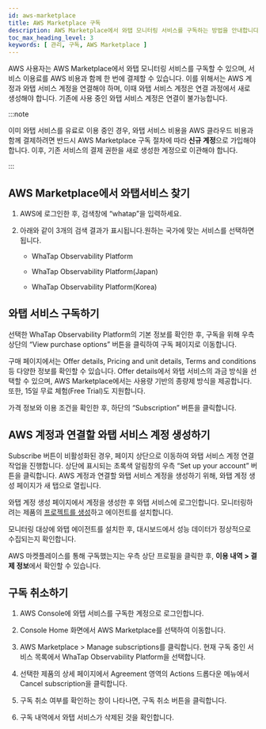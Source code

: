 ```yaml
---
id: aws-marketplace
title: AWS Marketplace 구독
description: AWS Marketplace에서 와탭 모니터링 서비스를 구독하는 방법을 안내합니다.
toc_max_heading_level: 3
keywords: [ 관리, 구독, AWS Marketplace ]
---
```


AWS 사용자는 AWS Marketplace에서 와탭 모니터링 서비스를 구독할 수 있으며, 서비스 이용료를 AWS 비용과 함께 한 번에 결제할 수 있습니다. 이를 위해서는 AWS 계정과 와탭 서비스 계정을 연결해야 하며, 이때 와탭 서비스 계정은 연결 과정에서 새로 생성해야 합니다.
기존에 사용 중인 와탭 서비스 계정은 연결이 불가능합니다.


:::note 

이미 와탭 서비스를 유료로 이용 중인 경우, 와탭 서비스 비용을 AWS 클라우드 비용과 함께 결제하려면 반드시 AWS Marketplace 구독 절차에 따라 **신규 계정**으로 가입해야 합니다. 이후, 기존 서비스의 결제 권한을 새로 생성한 계정으로 이관해야 합니다.

:::

## AWS Marketplace에서 와탭서비스 찾기

1. AWS에 로그인한 후, 검색창에 “whatap”을 입력하세요.

2. 아래와 같이 3개의 검색 결과가 표시됩니다.원하는 국가에 맞는 서비스를 선택하면 됩니다.

    * WhaTap Observability Platform

    * WhaTap Observability Platform(Japan)

    * WhaTap Observability Platform(Korea)

## 와탭 서비스 구독하기

선택한 WhaTap Observability Platform의 기본 정보를 확인한 후, 구독을 위해 우측 상단의 “View purchase options” 버튼을 클릭하여 구독 페이지로 이동합니다.

구매 페이지에서는 Offer details, Pricing and unit details, Terms and conditions 등 다양한 정보를 확인할 수 있습니다. Offer details에서 와탭 서비스의 과금 방식을 선택할 수 있으며, AWS Marketplace에서는 사용량 기반의 종량제 방식을 제공합니다. 또한, 15일 무료 체험(Free Trial)도 지원합니다.

<ImgLang img='awsmp-view-purchase-offer.png' desc='AWSMP 와탭 구독 상세 내역' />

가격 정보와 이용 조건을 확인한 후, 하단의 “Subscription” 버튼을 클릭합니다.

<ImgLang img='awsmp-view-purchase-pricing.png' desc='AWSMP 와탭 서비스 가격정보' />

<ImgLang img='awsmp-view-purchase-terms-conditions.png' desc='AWSMP 와탭 서비스 계약정보' />

## AWS 계정과 연결할 와탭 서비스 계정 생성하기

Subscribe 버튼이 비활성화된 경우, 페이지 상단으로 이동하여 와탭 서비스 계정 연결 작업을 진행합니다. 상단에 표시되는 초록색 알림창의 우측 “Set up your account” 버튼을 클릭합니다. AWS 계정과 연결할 와탭 서비스 계정을 생성하기 위해, 와탭 계정 생성 페이지가 새 탭으로 열립니다.

<ImgLang img='awsmp-view-purchase-linking-whatap-account.png' desc='AWSMP 와탭 서비스 연동' />

와탭 계정 생성 페이지에서 계정을 생성한 후 와탭 서비스에 로그인합니다. 모니터링하려는 제품의 [프로젝트를 생성](https://docs.whatap.io/quick-guide#cproject)하고 에이전트를 설치합니다. 

모니터링 대상에 와탭 에이전트를 설치한 후, 대시보드에서 성능 데이터가 정상적으로 수집되는지 확인합니다.

AWS 마켓플레이스를 통해 구독했는지는 우측 상단 프로필을 클릭한 후, **이용 내역 > 결제 정보**에서 확인할 수 있습니다.

## 구독 취소하기

1. AWS Console에 와탭 서비스를 구독한 계정으로 로그인합니다.

1. Console Home 화면에서 AWS Marketplace를 선택하여 이동합니다.

1. AWS Marketplace > Manage subscriptions를 클릭합니다. 현재 구독 중인 서비스 목록에서 WhaTap Observability Platform을 선택합니다.

1. 선택한 제품의 상세 페이지에서 Agreement 영역의 Actions 드롭다운 메뉴에서 Cancel subscription을 클릭합니다.

    <ImgLang img='awsmp-cancel-subscription.png' desc='AWSMP 와탭 서비스 구독 취소' />

1. 구독 취소 여부를 확인하는 창이 나타나면, 구독 취소 버튼을 클릭합니다.

1. 구독 내역에서 와탭 서비스가 삭제된 것을 확인합니다.
